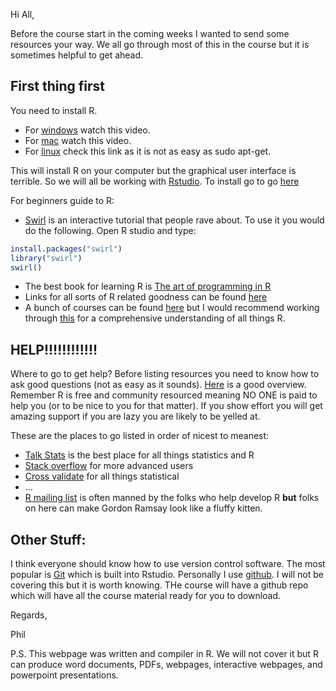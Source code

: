 Hi All,

Before the course start in the coming weeks I wanted to send some resources your way. We all go through most of this in the course but it is sometimes helpful to get ahead.

First thing first
------------------

You need to install R.

* For [windows](https://www.youtube.com/watch?v=mfGFv-iB724&feature=youtu.be) watch this video.
* For [mac](https://www.youtube.com/watch?v=Icawuhf0Yqo&feature=youtu.be) watch this video.
* For [linux](https://github.com/swirldev/swirl/wiki/Installing-swirl-on-Linux) check this link as it is not as easy as sudo apt-get.

This will install R on your computer but the graphical user interface is terrible. So we will all be working with [Rstudio](http://www.rstudio.com/). To install go to go [here](http://www.rstudio.com/products/rstudio/#Desk)

For beginners guide to R:

* [Swirl](http://swirlstats.com/) is an interactive tutorial that people rave about. To use it you would do the following. Open R studio and type:

```r
install.packages("swirl")
library("swirl")
swirl()             
```

* The best book for learning R is [The art of programming in R](http://www.amazon.com/The-Art-Programming-Statistical-Software/dp/1593273843)
* Links for all sorts of R related goodness can be found [here](http://www.talkstats.com/showthread.php/5246-Info-for-R-users-(Links-Manuals-Books-etc.))
* A bunch of courses can be found [here](https://www.coursera.org/courses?categories=stats) but I would recommend working through [this](https://www.coursera.org/specialization/jhudatascience/1?utm_medium=listingPage) for a comprehensive understanding of all things R.

HELP!!!!!!!!!!!!
---------------

Where to go to get help? Before listing resources you need to know how to ask good questions (not as easy as it sounds). [Here](http://www.talkstats.com/showthread.php/14960-Forum-Guidelines-Smart-posting-behavior-pays-off) is a good overview. Remember R is free and community resourced meaning NO ONE is paid to help you (or to be nice to you for that matter). If you show effort you will get amazing support if you are lazy you are likely to be yelled at.

These are the places to go listed in order of nicest to meanest:

* [Talk Stats](http://www.talkstats.com/) is the best place for all things statistics and R
* [Stack overflow](https://stackoverflow.com/questions/tagged/r) for more advanced users
* [Cross validate](https://stats.stackexchange.com/) for all things statistical
* ...
* [R mailing list](https://stat.ethz.ch/mailman/listinfo/r-help) is often manned by the folks who help develop R  **but** folks on here can make Gordon Ramsay look like a fluffy kitten.

Other Stuff:
-------------

I think everyone should know how to use version control software. The most popular is [Git](https://en.wikipedia.org/wiki/Git_%28software%29) which is built into Rstudio. Personally I use [github](https://github.com/). I will not be covering this but it is worth knowing. THe course will have a github repo which will have all the course material ready for you to download.

Regards,

Phil

P.S. This webpage was written and compiler in R. We will not cover it but R can produce word documents, PDFs, webpages, interactive webpages, and powerpoint presentations.  
